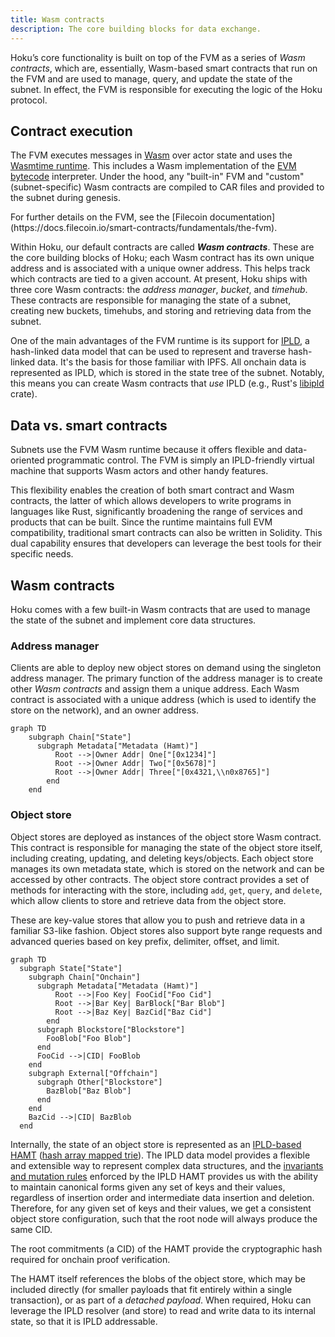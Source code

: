 ```yaml
---
title: Wasm contracts
description: The core building blocks for data exchange.
---
```



Hoku’s core functionality is built on top of the FVM as a series of _Wasm contracts_, which are,
essentially, Wasm-based smart contracts that run on the FVM and are used to manage, query, and
update the state of the subnet. In effect, the FVM is responsible for executing the logic of the
Hoku protocol.

## Contract execution

The FVM executes messages in [Wasm](https://webassembly.org/) over actor state and uses the
[Wasmtime runtime](https://wasmtime.dev/). This includes a Wasm implementation of the
[EVM bytecode](https://ethereum.github.io/yellowpaper/paper.pdf) interpreter. Under the hood, any
"built-in" FVM and "custom" (subnet-specific) Wasm contracts are compiled to CAR files and provided
to the subnet during genesis.

<Callout>
For further details on the FVM, see the [Filecoin documentation](https://docs.filecoin.io/smart-contracts/fundamentals/the-fvm).

</Callout>

Within Hoku, our default contracts are called **_Wasm contracts_**. These are the core building
blocks of Hoku; each Wasm contract has its own unique address and is associated with a unique owner
address. This helps track which contracts are tied to a given account. At present, Hoku ships with
three core Wasm contracts: the _address manager_, _bucket_, and _timehub_. These contracts are
responsible for managing the state of a subnet, creating new buckets, timehubs, and storing and
retrieving data from the subnet.

One of the main advantages of the FVM runtime is its support for [IPLD](https://ipld.io/), a
hash-linked data model that can be used to represent and traverse hash-linked data. It's the basis
for those familiar with IPFS. All onchain data is represented as IPLD, which is stored in the state
tree of the subnet. Notably, this means you can create Wasm contracts that _use_ IPLD (e.g., Rust's
[libipld](https://github.com/ipld/libipld) crate).

## Data vs. smart contracts

Subnets use the FVM Wasm runtime because it offers flexible and data-oriented programmatic control.
The FVM is simply an IPLD-friendly virtual machine that supports Wasm actors and other handy
features.

This flexibility enables the creation of both smart contract and Wasm contracts, the latter of which
allows developers to write programs in languages like Rust, significantly broadening the range of
services and products that can be built. Since the runtime maintains full EVM compatibility,
traditional smart contracts can also be written in Solidity. This dual capability ensures that
developers can leverage the best tools for their specific needs.

## Wasm contracts

Hoku comes with a few built-in Wasm contracts that are used to manage the state of the subnet and
implement core data structures.

### Address manager

Clients are able to deploy new object stores on demand using the singleton address manager. The
primary function of the address manager is to create other _Wasm contracts_ and assign them a unique
address. Each Wasm contract is associated with a unique address (which is used to identify the store
on the network), and an owner address.

```mermaid
graph TD
    subgraph Chain["State"]
      subgraph Metadata["Metadata (Hamt)"]
          Root -->|Owner Addr| One["[0x1234]"]
          Root -->|Owner Addr| Two["[0x5678]"]
          Root -->|Owner Addr| Three["[0x4321,\\n0x8765]"]
        end
    end

```

### Object store

Object stores are deployed as instances of the object store Wasm contract. This contract is
responsible for managing the state of the object store itself, including creating, updating, and
deleting keys/objects. Each object store manages its own metadata state, which is stored on the
network and can be accessed by other contracts. The object store contract provides a set of methods
for interacting with the store, including `add`, `get`, `query`, and `delete`, which allow clients
to store and retrieve data from the object store.

These are key-value stores that allow you to push and retrieve data in a familiar S3-like fashion.
Object stores also support byte range requests and advanced queries based on key prefix, delimiter,
offset, and limit.

```mermaid
graph TD
  subgraph State["State"]
    subgraph Chain["Onchain"]
      subgraph Metadata["Metadata (Hamt)"]
          Root -->|Foo Key| FooCid["Foo Cid"]
          Root -->|Bar Key| BarBlock["Bar Blob"]
          Root -->|Baz Key| BazCid["Baz Cid"]
        end
      subgraph Blockstore["Blockstore"]
        FooBlob["Foo Blob"]
      end
      FooCid -->|CID| FooBlob
    end
    subgraph External["Offchain"]
      subgraph Other["Blockstore"]
        BazBlob["Baz Blob"]
      end
    end
    BazCid -->|CID| BazBlob
  end

```

Internally, the state of an object store is represented as an
[IPLD-based HAMT](https://ipld.io/specs/advanced-data-layouts/hamt/spec/)
([hash array mapped trie](https://en.wikipedia.org/wiki/Hash_array_mapped_trie)). The IPLD data
model provides a flexible and extensible way to represent complex data structures, and the
[invariants and mutation rules](https://michael.steindorfer.name/publications/oopsla15.pdf) enforced
by the IPLD HAMT provides us with the ability to maintain canonical forms given any set of keys and
their values, regardless of insertion order and intermediate data insertion and deletion. Therefore,
for any given set of keys and their values, we get a consistent object store configuration, such
that the root node will always produce the same CID.

<Callout>

The root commitments (a CID) of the HAMT provide the cryptographic hash required for onchain proof
verification.

</Callout>

The HAMT itself references the blobs of the object store, which may be included directly (for
smaller payloads that fit entirely within a single transaction), or as part of a _detached payload_.
When required, Hoku can leverage the IPLD resolver (and store) to read and write data to its
internal state, so that it is IPLD addressable.
